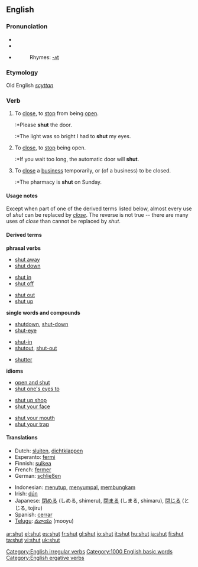 ==English==

===Pronunciation===
* {{IPA|/ʃʌt/}}
* {{SAMPA|/SVt/}}
*{{audio|en-us-shut.ogg|Audio (US)}}
*:Rhymes: [[Rhymes:English:-ʌt|-ʌt]]

===Etymology===
Old English ''[[scyttan]]''

===Verb===
[[Category:English irregular verbs]]
{{en-verb|shuts|shutting|shut|shut}}

# {{transitive}} To [[close]], to [[stop]] from being [[open]].
#:*Please '''shut''' the door.
#:*The light was so bright I had to '''shut''' my eyes.
# {{intransitive}} To [[close]], to [[stop]] being open.
#:*If you wait too long, the automatic door will '''shut'''.
# {{context|transitive or intransitive, Commonwealth}} To [[close]] a [[business]] temporarily, or (of a business) to be closed.
#:*The pharmacy is '''shut''' on Sunday.

====Usage notes====
Except when part of one of the derived terms listed below, almost every use of ''shut'' can be replaced by ''[[close]]''.  The reverse is not true -- there are many uses of ''close'' than cannot be replaced by ''shut''.

====Derived terms====
'''phrasal verbs'''
{{top3}}
*[[shut away]]
*[[shut down]]
{{mid3}}
*[[shut in]]
*[[shut off]]
{{mid3}}
*[[shut out]]
*[[shut up]]
{{bottom}}

'''single words and compounds'''
{{top3}}
*[[shutdown]], [[shut-down]]
*[[shut-eye]]
{{mid3}}
*[[shut-in]]
*[[shutout]], [[shut-out]]
{{mid3}}
*[[shutter]]
{{bottom}}

'''idioms'''
{{top3}}
*[[open and shut]]
*[[shut one's eyes to]]
{{mid3}}
*[[shut up shop]]
*[[shut your face]]
{{mid3}}
*[[shut your mouth]]
*[[shut your trap]]
{{bottom}}

====Translations====
{{top}}
*Dutch: [[sluiten]], [[dichtklappen]]
*Esperanto: [[fermi]]
*Finnish: [[sulkea]]
*French: [[fermer]]
*German: [[schließen]]
{{mid}}
*Indonesian: [[tutup|menutup]], [[sumpal|menyumpal]], [[bungkam|membungkam]]
*Irish: [[dún]]
*Japanese: [[閉める]] (しめる, shimeru), [[閉まる]] (しまる, shimaru), [[閉じる]] (とじる, tojiru)
*Spanish: [[cerrar]]
*[[Telugu]]: [[మూయు]] (mooyu)
{{bottom}}


[[Category:1000 English basic words]]
[[Category:English ergative verbs]]

[[ar:shut]]
[[el:shut]]
[[es:shut]]
[[fr:shut]]
[[gl:shut]]
[[io:shut]]
[[it:shut]]
[[hu:shut]]
[[ja:shut]]
[[fi:shut]]
[[ta:shut]]
[[vi:shut]]
[[uk:shut]]